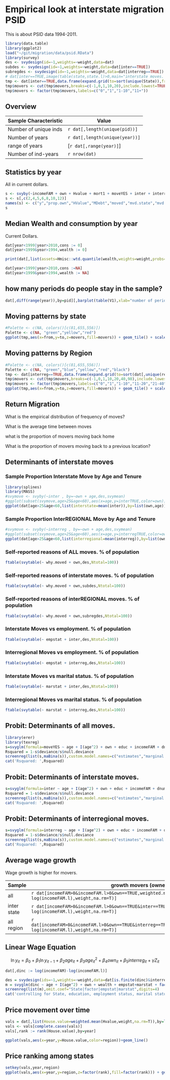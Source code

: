 Empirical look at interstate migration PSID
========================================================

This is about PSID data 1994-2011.

```r
library(data.table)
library(ggplot2)
load("~/git/migration/data/psid.RData")
library(survey)
des <- svydesign(id=~1,weights=~weight,data=dat)
subdes <- svydesign(id=~1,weights=~weight,data=dat[inter==TRUE])
subregdes <- svydesign(id=~1,weights=~weight,data=dat[interreg==TRUE])
# dat[inter==TRUE,image(table(state,state.l)>0,main="interstate moves. white is at least 1 moves")]
tmp <- dat[inter==TRUE,data.frame(expand.grid(to=sort(unique(State)),from=sort(unique(State.l))),movers=as.numeric(table(state,state.l)))]
tmp$movers <- cut(tmp$movers,breaks=c(-1,0,1,10,20),include.lowest=TRUE,labels=FALSE)
tmp$movers <- factor(tmp$movers,labels=c("0","1","1-10","11+"))
```

## Overview

Sample Characteristic | Value
--------------------- | -------------------
Number of unique inds | `r dat[,length(unique(pid))]`
Number of years       | `r dat[,length(unique(year))]`
range of years        | [`r dat[,range(year)]`]
Number of ind-years   | `r nrow(dat)`

## Statistics by year

All in current dollars.

```r
s <- svyby(~incomeFAM + own + Hvalue + mort1 + moveYES + inter + interreg,des,FUN=svymean,by=~year,na.rm=TRUE)
s <- s[,c(2,4,5,6,8,10,12)]
names(s) <- c("y","prop.own","HValue","MDebt","moved","mvd.state","mvd.region")
s
```

## Median Wealth and consumption by year

Current Dollars.

```r
dat[year<1999|year>2010,cons := 0]
dat[year<1999&year>1994,wealth := 0]
```

```r
print(dat[,list(assets=Hmisc::wtd.quantile(wealth,weights=weight,probs=0.5),cons=Hmisc::wtd.quantile(cons,weights=weight,probs=0.5)),by=year])
```

```r
dat[year<1999|year>2010,cons :=NA]
dat[year<1999&year>1994,wealth := NA]
```



## how many periods do people stay in the sample?

```r
dat[,diff(range(year)),by=pid][,barplot(table(V1),xlab="number of periods",ylab="number of individuals")]
```


## Moving patterns by state

```r
#Palette <- c(NA, colors()[c(81,655,556)])
Palette <- c(NA, "green","yellow","red")
ggplot(tmp,aes(x=from,y=to,z=movers,fill=movers)) + geom_tile() + scale_fill_manual(values=Palette) + theme(axis.text.x = element_text(angle=45,vjust=0.5) , panel.background = element_blank(), panel.grid.major = element_line(colour = "grey50"), panel.border= element_rect(color="black",fill=NA)) + ggtitle(sprintf("transition matrix of PSID interstate moves 1994-2011\nNumber of Moves: %d",dat[inter==TRUE,length(year)]))
```

## Moving patterns by Region

```r
#Palette <- c(NA, colors()[c(81,655,556)])
Palette <- c(NA, "green","blue","yellow","red","black")
tmp <- dat[interreg==TRUE,data.frame(expand.grid(to=sort(dat[,unique(region)]),from=sort(dat[,unique(region.from)])),movers=as.numeric(table(region,region.from)))]
tmp$movers <- cut(tmp$movers,breaks=c(-1,0,1,10,20,40,98),include.lowest=TRUE,labels=FALSE)
tmp$movers <- factor(tmp$movers,labels=c("0","1","1-10","11-20","21-40","41-97"))
ggplot(tmp,aes(x=from,y=to,z=movers,fill=movers)) + geom_tile() + scale_fill_manual(values=Palette) + theme(axis.text.x = element_text(angle=45,vjust=0.5) , panel.background = element_blank(), panel.grid.major = element_line(colour = "grey50"), panel.border= element_rect(color="black",fill=NA)) + ggtitle(sprintf("transition matrix of PSID interregional moves 1994-2011\nNumber of Moves: %d",dat[interreg==TRUE,length(year)]))
```


## Return Migration

What is the empirical distribution of frequency of moves?

What is the average time between moves

what is the proportion of movers moving back home

What is the proportion of movers moving back to a previous location?


## Determinants of interstate moves

### Sample Proportion Interstate Move by Age and Tenure

```r
library(splines)
library(MASS)
#svymove <- svyby(~inter , by=~own + age,des,svymean)
#ggplot(subset(svymove,age>25&age<60),aes(x=age,y=interTRUE,color=own)) + geom_point()+ geom_smooth(method="lm",formula=y~ns(x,3))
ggplot(dat[age>25&age<60,list(interstate=mean(inter)),by=list(own,age)][order(age,own)],aes(x=age,y=interstate,color=own)) + geom_point() + geom_smooth(method="lm",formula=y~ns(x,3))
```

### Sample Proportion InterREGIONAL Move by Age and Tenure

```r
#svymove <- svyby(~interreg , by=~own + age,des,svymean)
#ggplot(subset(svymove,age>25&age<60),aes(x=age,y=interregTRUE,color=own)) + geom_point()+ geom_smooth(method="lm",formula=y~ns(x,3))
ggplot(dat[age>25&age<60,list(interregional=mean(interreg)),by=list(own,age)][order(age,own)],aes(x=age,y=interregional,color=own)) + geom_point() + geom_smooth(method="lm",formula=y~ns(x,3))
```


### Self-reported reasons of ALL moves. % of population

```r
ftable(svytable(~ why.moved + own,des,Ntotal=100))
```

### Self-reported reasons of interstate moves. % of population

```r
ftable(svytable(~ why.moved + own,subdes,Ntotal=100))
```

### Self-reported reasons of interREGIONAL moves. % of population

```r
ftable(svytable(~ why.moved + own,subregdes,Ntotal=100))
```

### Interstate Moves vs employment. % of population

```r
ftable(svytable(~ empstat + inter,des,Ntotal=100))
```

### Interregional Moves vs employment. % of population

```r
ftable(svytable(~ empstat + interreg,des,Ntotal=100))
```


### Interstate Moves vs marital status. % of population

```r
ftable(svytable(~ marstat + inter,des,Ntotal=100))
```

### Interregional Moves vs marital status. % of population

```r
ftable(svytable(~ marstat + interreg,des,Ntotal=100))
```

## Probit: Determinants of all moves. 

```r
library(erer)
library(texreg)
s=svyglm(formula=moveYES ~ age + I(age^2) + own + educ + incomeFAM + dnumkids + wealth + divorce,des,x=TRUE,family=quasibinomial(link="probit"))
Rsquared = 1-s$deviance/s$null.deviance
screenreg(list(s,maBina(s)),custom.model.names=c("estimates","marginal.effects"))
cat('Rsquared: ',Rsquared)
```

## Probit: Determinants of interstate moves. 

```r
s=svyglm(formula=inter ~ age + I(age^2) + own + educ + incomeFAM + dnumkids + wealth + divorce,des,x=TRUE,family=quasibinomial(link="probit"))
Rsquared = 1-s$deviance/s$null.deviance
screenreg(list(s,maBina(s)),custom.model.names=c("estimates","marginal.effects"))
cat('Rsquared: ',Rsquared)
```

## Probit: Determinants of interregional moves. 

```r
s=svyglm(formula=interreg ~ age + I(age^2) + own + educ + incomeFAM + dnumkids + wealth + divorce,des,x=TRUE,family=quasibinomial(link="probit"))
Rsquared = 1-s$deviance/s$null.deviance
screenreg(list(s,maBina(s)),custom.model.names=c("estimates","marginal.effects"))
cat('Rsquared: ',Rsquared)
```

## Average wage growth

Wage growth is higher for movers.

Sample |  growth movers (owner) | growth movers (renter)
------ | ------------------------- | -------------------------
all    | `r dat[incomeFAM>0&incomeFAM.l>0&own==TRUE,weighted.mean(log(incomeFAM)-log(incomeFAM.l),weight,na.rm=T)]` | `r dat[incomeFAM>0&incomeFAM.l>0&own==FALSE,weighted.mean(log(incomeFAM)-log(incomeFAM.l),weight,na.rm=T)]`
inter state    | `r dat[incomeFAM>0&incomeFAM.l>0&own==TRUE&inter==TRUE,weighted.mean(log(incomeFAM)-log(incomeFAM.l),weight,na.rm=T)]` | `r dat[incomeFAM>0&incomeFAM.l>0&own==FALSE&inter==TRUE,weighted.mean(log(incomeFAM)-log(incomeFAM.l),weight,na.rm=T)]`
all region   | `r dat[incomeFAM>0&incomeFAM.l>0&own==TRUE&interreg==TRUE,weighted.mean(log(incomeFAM)-log(incomeFAM.l),weight,na.rm=T)]` | `r dat[incomeFAM>0&incomeFAM.l>0&own==FALSE&interreg==TRUE,weighted.mean(log(incomeFAM)-log(incomeFAM.l),weight,na.rm=T)]`

## Linear Wage Equation

$$ \ln y_{it} = \beta_0 + \beta_1 \ln y_{it-1} + \beta_2 age_{it} + \beta_3 age^2_{it} + \beta_4 own_{it} + \beta_5 interreg_{it} + \gamma Z_{it} $$

```r
dat[,dinc := log(incomeFAM)-log(incomeFAM.l)]
```
```r
des = svydesign(ids=~1,weights=~weight,data=dat[is.finite(dinc)&interreg==TRUE])
m = svyglm(dinc ~ age + I(age^2) + own + wealth + empstat+marstat + factor(numkids) + State + factor(educ),des)
screenreg(list(m),omit.coef="State|factor|empstat|marstat",digits=4)
cat('controlling for State, education, employment status, marital status and number of kids\nRsquare = ',1-m$deviance/m$null.deviance)
```


## Price movement over time

```r
vals = dat[,list(House.value=weighted.mean(Hvalue,weight,na.rm=T)),by=list(region,year)]
vals <- vals[complete.cases(vals)]
vals[,rank := rank(House.value),by=year]
```

```r
ggplot(vals,aes(x=year,y=House.value,color=region))+geom_line()
```

## Price ranking among states

```r
setkey(vals,year,region)
ggplot(vals,aes(x=year,y=region,z=factor(rank),fill=factor(rank))) + geom_tile()
```
